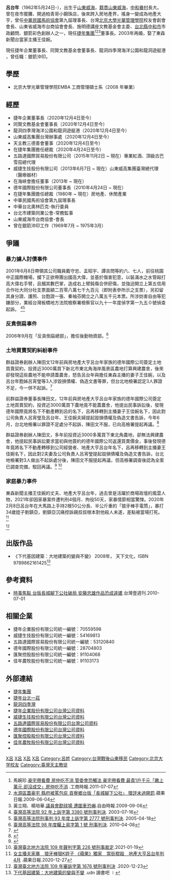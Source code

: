 {{autobiography}}
{{Infobox Person 
|圖像     = 
|圖像大小 = 
|圖像說明 = 
|姓名     = 呂台年
|本名     = 
|其他姓名 =  
|性別     = 男
|籍貫     = [[山東|山東]][[威海|威海]]
|出生日期 = {{birth date and age|1962|5|24}}
|出生地點 = {{CHN-1949}}[[山東省|山東省]][[威海市|威海市]]
|逝世日期 = 
|逝世地點 =  
|政黨     = 
|職業     = 捷年集團[[總裁|總裁]]
|語言     = [[國語|國語]]
|父母     = 父親：呂有同<br>母親：王淑賢<br>義父：[[施明德|施明德]]
|配偶     = 
|伴侶     = [[王佳婉|王佳婉]]（{{start date and age|2003|12}}結婚）
|子女     = 一子二女（元配所生）<br>一子（王佳婉所生）
|親屬     = 一兄、一姐
|國籍     = {{ROC}}
|宗教信仰  =  
|淨資產    = 
|網站     = 
|簽名     = 
|居住地   = {{TWN}}[[台北市|台北市]][[文山區|文山區]][[木柵|木柵]]半山邊
|教育程度 = 
|母校 = 北京大學光華管理學院
|知名原因   =百萬人民倒扁運動
|educate       =
}}
'''呂台年'''（1962年5月24日-），出生于[[山東|山東]][[威海|威海]]，[[籍貫|籍貫]][[山東|山東]][[威海|威海]]，[[中和區|中和]][[眷村|眷村]]長大。曾在夜市擺攤、開過柏青哥小鋼珠店，後來跨入房地產界，搖身一變成為地產大亨，曾任[[中華民國馬術協會|中華民國馬術協會]]第九屆理事長、台灣[[北京大學光華管理學院|北京大學光華管理學院]]校友會創會會長、山東省威海市台商協會會長、施明德講座文教基金會主委、[[台北縣|台北縣]][[中和市|中和市]]市政顧問、銀箭彩色創辦人之一，現任[[捷年集團|捷年集團]]<ref>馬婉珍.[http://www.putao.com.tw/blogReply/51599 豪宅帶看費 房仲吃不消 管委會恐觸法 豪宅帶看費 最貴1戶千元「繳上萬元 卻沒成交」房仲吃不消] {{Wayback|url=http://www.putao.com.tw/blogReply/51599 |date=20190610123047 }}.工商時報.2011-07-07</ref><ref>[https://tw.appledaily.com/headline/daily/20090604/31680958/ 水源區蓋豪宅 縣府被罵包庇 貢寮鄉台版「長城腳下公社」 環評未過開罰].蘋果日報.2009-06-04</ref><ref>黃立翔、楊培華.[https://news.ltn.com.tw/news/society/paper/333010 議員會勘球場 遭圍車恐嚇].自由時報.2009-09-06</ref>董事長。2003年再婚，娶了東森新聞台當家主播王佳婉。

現任捷年企業董事長、同賢文教基金會董事長、龍洞四季灣海洋公園和龍洞遊艇港 ，曾任職：銀箭沖印。

==學歷==
*北京大學光華管理學院EMBA 工商管理碩士系（2008 年畢業）

==經歷==
*捷年企業董事長（2020年12月4日至今）
*同賢文教基金會董事長（2020年12月4日至今）
*龍洞四季灣海洋公園和龍洞遊艇港（2020年12月4日至今）
*山東威高集團台灣辦事處（2020年12月4日至今）
*天主教三德善會董事（2020年12月4日至今）
*在捷年集團擔任總裁（2020年4月24日至今）
*五路達國際貿易股份有限公司（2015年11月2日 ~ 現在）專業紅酒、頂級古巴雪茄總代理
*威捷生技股份有限公司（2013年6月7日 ~ 現在）山東威高集團臺灣總代理（醫療器材）
*在海峽會擔任董事（2013年 ~ 現在）
*德年國際股份有限公司董事長（2010年4月24日 ~ 現在）
*在捷年集團擔任總裁（1980年 ~ 現在）房地產、休閒產業
*中華民國馬術協會第九屆理事長
*中華台北奧林匹克-執行委員
*台北巿建築同業公會-常務監事
*山東威海巿台商協會-會長
*曾在銀箭沖印工作（1969年7月 ~ 1975年3月）

==爭議==
===暴力擄人討債事件===
2001年6月8日帶領其公司職員戴守忠、孟昭宇、譚吉問等約六、七人，前往桃園中正國際機場，攔下正欲帶團出國高大偉，並基於傷害犯意，以裝滿水之水管毆打高大偉右手臂，且摑其數巴掌，造成右上臂鈍傷合併瘀傷，並強迫開立上第五信用合作社大同分社支票面額二百零八萬七千九百元（即附表參所示之支票），另扣留其身分證、護照、台胞證一張、秦袖芬開立之八萬五千元本票。所涉妨害自由等犯嫌部分，業經台灣板橋地方法院檢察署檢察官以九十一年度偵字第一九五０號偵查起訴。
<ref>[https://law.judicial.gov.tw/FJUD/data.aspx?ty=JD&id=TPHM,92%2c%e4%b8%8a%e8%a8%b4%2c3380%2c20031212%2c1 臺灣高等法院 92 年上訴字第 3380 號刑事判決]. 2003-07-16</ref><ref>[https://law.judicial.gov.tw/FJUD/data.aspx?ty=JD&id=TPHM,93%2c%e4%b8%8a%e8%a8%b4%2c2777%2c20050418%2c1 臺灣高等法院刑事判 93 年度上訴字第 2777 號刑事判決]. 2005-04-18</ref>

===反貪倒扁事件===
{{main|百萬人民倒扁運動}}
2006年9月在「反貪倒扁總部」，擔任後勤物資部。<ref>[https://law.judicial.gov.tw/FINT/data.aspx?ty=J&id=H,98,%E7%9F%9A%E4%B8%8A%E6%98%93,1,001&fbclid=IwAR04idcEZlyWplOrr4xudRkrGFG453zPCi8ARuUJdqqVJ1HlhXTdZ3NuLhI 臺灣高等法院 98 年度矚上易字第 1 號 刑事判決]. 2010-04-08</ref>

===土地買賣契約糾紛事件===
群益證券創辦人陳田文12年前與房地產大亨呂台年家族的德年國際公司簽定土地買賣契約，投資近3000萬買下新北市東北角海岸風景區農地打算興建農舍，後來卻發現這些農地不能申請蓋農舍，怒告呂台年與擔任東森主播的妻子王佳婉，以及 呂台年胞姊呂宵瑩等3人涉毀損債權、偽造文書等罪，但台北地檢署認定3人罪證不足，今一併不起訴。<ref>{{cite news|author=呂志明|url=https://tw.appledaily.com/local/20200623/Z6HAJJDBEV2MBV7R4BRNGY6ECI/|title=群益證創辦人蓋農地夢碎　怒告主播夫婦偽造文書|publisher=蘋果日報|date=2020-06-23|accessdate=2020-06-27|archive-date=2020-06-29|archive-url=https://web.archive.org/web/20200629161032/https://tw.appledaily.com/local/20200623/Z6HAJJDBEV2MBV7R4BRNGY6ECI/|dead-url=no}}</ref>

前群益證券董事長陳田文，12年前與房地產大亨呂台年家族的德年國際公司簽定土地買賣契約，投資近3000萬買下農地竟不能蓋農舍，他提出民事訴訟後，發現德年國際竟將名下不動產轉到呂的名下，呂再移轉到主播妻子王佳婉名下，因此對公司負責人呂宵瑩及呂台年、王佳婉夫婦提起毀損債權及偽造文書告訴，今年6月，台北地檢署以罪證不足處分不起訴，陳田文不服，已向高檢署提起再議。<ref>{{cite news|author=呂志明|url=https://tw.appledaily.com/local/20200801/XRVF2OMR6QU5M52GPB4LTEO54M/|title =投資失利告主播夫婦不起訴　 群益證創辦人不服提再議|publisher=蘋果日報|date=2020-08-01}}</ref>

群益證券創辦人陳田文，多年前投資近3000多萬買下東北角農地，卻無法興建農舍，他提起民事訴訟要求當初與他簽約的德年國際公司返還買賣價金，事後發現德年竟將名下不動產轉移到公司經營者、地產大亨呂台年名下，呂再移轉到主播妻王佳婉名下，因此對2夫妻及公司負責人呂宵瑩提起毀損債權及偽造文書告訴，台北地檢署對3人做出不起訴處分後，陳田文不服提起再議，但高檢署調查後認為全案已調查完備，駁回再議。<ref>{{cite news|author=呂志明、饒偉生|url=https://tw.appledaily.com/local/20200910/TMHAOFGMRNBLXGUHE5P53LHOU4/|title =群益證創辦人投資失利　怒告主播夫婦二度踢鐵板|publisher=蘋果日報|date=2020-09-10}}</ref>
<ref>[https://law.judicial.gov.tw/FJUD/data.aspx?ro=0&q=2d505b36e8746eaedc53ea5660362adc&sort=DS&ot=in 臺灣臺北地方法院 109 年聲判字第 226 號刑事裁定].2021-01-19</ref>

===家庭暴力事件===
東森新聞主播王佳婉的丈夫、地產大亨呂台年，過去曾是活躍於商場政壇的風雲人物，2021年卻因家暴案件遭判刑4個月、拘役50天，家暴情節相當驚悚。2020年2月8日呂台年在大馬路上手持2根50公分長、半公斤重的「狼牙棒手電筒」，暴打34歲姪子劉鎮亞，劉鎮亞沉痛控訴親叔叔根本對他殺人未遂，差點被當場打死。 <ref>[https://tw.appledaily.com/headline/20201227/ZHCWJYKY6NCCNCBNND57P6LWBM/ 女主播夫家暴　狼牙棒狠K姪子 《蘋果》獨家　當街棍毆　地產大亨呂台年判4月] {{Wayback|url=https://tw.appledaily.com/headline/20201227/ZHCWJYKY6NCCNCBNND57P6LWBM/ |date=20210129003402 }}.蘋果日報.2020-12-27</ref>

<ref>[https://law.judicial.gov.tw/FJUD/data.aspx?ro=2&q=9b8e4a7200568940ff92a2e0e404f3f4&sort=DS&ot=in 臺灣臺北地方法院 109 年審訴字第 1676 號刑事判決] {{Wayback|url=https://law.judicial.gov.tw/FJUD/data.aspx?ro=2&q=9b8e4a7200568940ff92a2e0e404f3f4&sort=DS&ot=in |date=20210518002043 }}.2020-12-23</ref>

== 出版作品 ==
*《下代基因建築：大地建築的變與不變》 2008年， 天下文化，ISBN 9789862161425<ref>[https://reading.udn.com/v2/bookDesc.do?id=111708 下代基因建築：大地建築的變與不變] {{Wayback|url=https://reading.udn.com/v2/bookDesc.do?id=111708 |date=20211020220035 }}.udn 讀書吧 ∣</ref>

==參考資料==
{{Reflist|2}}
*[https://tw.nextmgz.com/realtimenews/news/32625311 時事焦點 台版長城腳下公社破局 安藤忠雄作品恐成違建].台灣壹週刊.2010-07-01

==相關企業==
*捷年企業股份有限公司統一編號：70559598
*威捷生技股份有限公司統一編號：54169813
*五路達國際貿易股份有限公司統一編號：53120840
*德年國際股份有限公司統一編號：28704803
*匯聚控股股份有限公司統一編號：91104068
*佳年農牧股份有限公司統一編號：91103173

==外部連結==
*[http://www.genegroup.com.tw/index.php 捷年集團]
*[https://web.archive.org/web/20180830074009/http://nextgene20.com/ 捷年台北一莊]
*[http://www.kivano.com.tw/ 龍洞四季灣] {{Wayback|url=http://www.kivano.com.tw/ |date=20220418020055 }}
*[https://company.g0v.ronny.tw/id/70559598 捷年企業股份有限公司台灣公司資料] {{Wayback|url=https://company.g0v.ronny.tw/id/70559598 |date=20211117025621 }}
*[https://company.g0v.ronny.tw/id/54169813 威捷生技股份有限公司台灣公司資料] {{Wayback|url=https://company.g0v.ronny.tw/id/54169813 |date=20211117025620 }}
*[https://company.g0v.ronny.tw/id/53120840 五路達國際貿易股份有限公司台灣公司資料] {{Wayback|url=https://company.g0v.ronny.tw/id/53120840 |date=20211117025623 }}
*[https://company.g0v.ronny.tw/id/28704803 德年國際股份有限公司台灣公司資料] {{Wayback|url=https://company.g0v.ronny.tw/id/28704803 |date=20211117025625 }}
*[https://company.g0v.ronny.tw/id/91104068 匯聚控股股份有限公司台灣公司資料] {{Wayback|url=https://company.g0v.ronny.tw/id/91104068 |date=20211213232044 }}
*[https://company.g0v.ronny.tw/id/91103173 佳年農牧股份有限公司台灣公司資料] {{Wayback|url=https://company.g0v.ronny.tw/id/91103173 |date=20220502035705 }}
*{{facebook|呂台年-100002100813130}}

[[Category:威海人|X呂]]
[[Category:台灣企業家|X呂]]
[[Category:中華奧林匹克委員會執行委員|X呂]]
[[Category:台灣罪犯|X呂]]
[[Category:呂姓|Category:呂姓]]
[[Category:台灣戰後山東移民|Category:台灣戰後山東移民]]
[[Category:北京大学校友|Category:北京大学校友]]
[[Category:臺灣天主教徒|Category:臺灣天主教徒]]